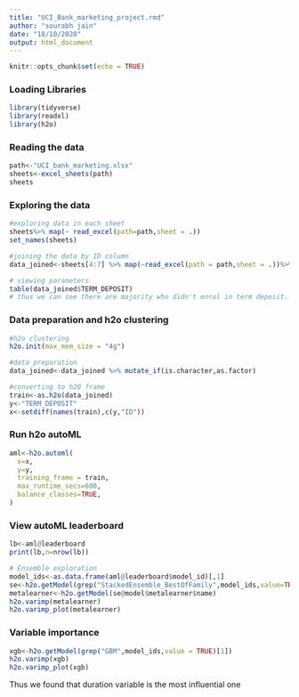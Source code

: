 ---
title: "UCI_Bank_marketing_project.rmd"
author: "sourabh jain"
date: "18/10/2020"
output: html_document
---

```{r setup, include=FALSE}
knitr::opts_chunk$set(echo = TRUE)
```

### Loading Libraries
```{r}
library(tidyverse)
library(readxl)
library(h2o)
```

### Reading the data

```{r}
path<-"UCI_bank_marketing.xlsx"
sheets<-excel_sheets(path)
sheets
```

### Exploring the data
```{r}
#exploring data in each sheet
sheets%>% map(~ read_excel(path=path,sheet = .))
set_names(sheets)

#joining the data by ID column
data_joined<-sheets[4:7] %>% map(~read_excel(path = path,sheet = .))%>% reduce(left_join)

# viewing parameters
table(data_joined$TERM_DEPOSIT)
# thus we can see there are majority who didn't enrol in term deposit. This seems to have class imbalance problem
``` 

### Data preparation and h2o clustering

```{r}
#h2o clustering
h2o.init(max_mem_size = "4g")

#data preparation
data_joined<-data_joined %>% mutate_if(is.character,as.factor)

#converting to h20 frame
train<-as.h2o(data_joined)
y<-"TERM_DEPOSIT"
x<-setdiff(names(train),c(y,"ID"))
```

### Run h2o autoML
```{r}
aml<-h2o.automl(
  x=x,
  y=y,
  training_frame = train,
  max_runtime_secs=600,
  balance_classes=TRUE,
)
```

### View autoML leaderboard
```{r}
lb<-aml@leaderboard
print(lb,n=nrow(lb))

# Ensemble exploration
model_ids<-as.data.frame(aml@leaderboard$model_id)[,1]
se<-h2o.getModel(grep("StackedEnsemble_BestOfFamily",model_ids,value=TRUE)[1])
metalearner<-h2o.getModel(se@model$metalearner$name)
h2o.varimp(metalearner)
h2o.varimp_plot(metalearner)
```

### Variable importance
```{r}
xgb<-h2o.getModel(grep("GBM",model_ids,value = TRUE)[1])
h2o.varimp(xgb)
h2o.varimp_plot(xgb)
```
Thus we found that duration variable is the most influential one




